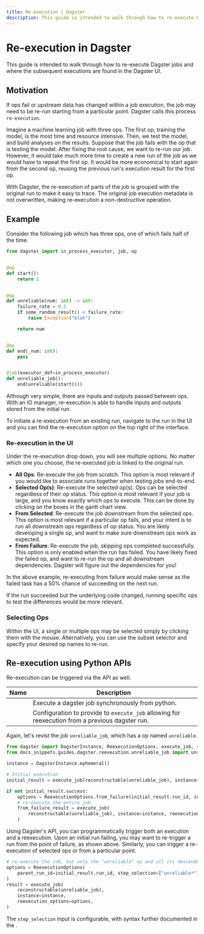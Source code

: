 ```yaml
---
title: Re-execution | Dagster
description: This guide is intended to walk through how to re-execute Dagster jobs and where the subsequent executions are found in the Dagster UI.
---
```


# Re-execution in Dagster

This guide is intended to walk through how to re-execute Dagster jobs and where the subsequent executions are found in the Dagster UI.

## Motivation

If ops fail or upstream data has changed within a job execution, the job may need to be re-run starting from a particular point. Dagster calls this process `re-execution`.

Imagine a machine learning job with three ops. The first op, training the model, is the most time and resource intensive. Then, we test the model, and build analyses on the results. Suppose that the job fails with the op that is testing the model. After fixing the root cause, we want to re-run our job. However, it would take much more time to create a new run of the job as we would have to repeat the first op. It would be more economical to start again from the second op, reusing the previous run's execution result for the first op.

With Dagster, the re-execution of parts of the job is grouped with the original run to make it easy to trace. The original job execution metadata is not overwritten, making re-execution a non-destructive operation.

## Example

Consider the following job which has three ops, one of which fails half of the time.

```python file=/guides/dagster/reexecution/unreliable_job.py startafter=start_random_job endbefore=end_random_job
from dagster import in_process_executor, job, op


@op
def start():
    return 1


@op
def unreliable(num: int) -> int:
    failure_rate = 0.5
    if some_random_result() < failure_rate:
        raise Exception("blah")

    return num


@op
def end(_num: int):
    pass


@job(executor_def=in_process_executor)
def unreliable_job():
    end(unreliable(start()))
```

Although very simple, there are inputs and outputs passed between ops. With an IO manager, re-execution is able to handle inputs and outputs stored from the initial run.

To initiate a re-execution from an existing run, navigate to the run in the UI and you can find the re-execution option on the top right of the interface.

### Re-execution in the UI

Under the re-execution drop down, you will see multiple options. No matter which one you choose, the re-executed job is linked to the original run.

- **All Ops**: Re-execute the job from scratch. This option is most relevant if you would like to associate runs together when testing jobs end-to-end.
- **Selected Op(s)**: Re-execute the selected op(s). Ops can be selected regardless of their op status. This option is most relevant if your job is large, and you know exactly which ops to execute. This can be done by clicking on the boxes in the gantt chart view.
- **From Selected**: Re-execute the job downstream from the selected ops. This option is most relevant if a particular op fails, and your intent is to run all downstream ops regardless of op status. You are likely developing a single op, and want to make sure downstream ops work as expected.
- **From Failure**: Re-execute the job, skipping ops completed successfully. This option is only enabled when the run has failed. You have likely fixed the failed op, and want to re-run the op and all downstream dependencies. Dagster will figure out the dependencies for you!

In the above example, re-executing from failure would make sense as the failed task has a 50% chance of succeeding on the next run.

If the run succeeded but the underlying code changed, running specific ops to test the differences would be more relevant.

### Selecting Ops

Within the UI, a single or multiple ops may be selected simply by clicking them with the mouse. Alternatively, you can use the subset selector and specify your desired op names to re-run.

## Re-execution using Python APIs

Re-execution can be triggered via the API as well.

| Name                                                                                       | Description                                                                                     |
| ------------------------------------------------------------------------------------------ | ----------------------------------------------------------------------------------------------- |
| <PyObject module="dagster" object="execute_job" displayText="execute_job" />               | Execute a dagster job synchronously from python.                                                |
| <PyObject module="dagster" object="ReexecutionOptions" displayText="ReexecutionOptions" /> | Configuration to provide to `execute_job` allowing for reexecution from a previous dagster run. |

Again, let's revist the job `unreliable_job`, which has a op named `unreliable`.

```python file=/guides/dagster/reexecution/reexecution_api.py startafter=start_initial_execution_marker endbefore=end_initial_execution_marker
from dagster import DagsterInstance, ReexecutionOptions, execute_job, reconstructable
from docs_snippets.guides.dagster.reexecution.unreliable_job import unreliable_job

instance = DagsterInstance.ephemeral()

# Initial execution
initial_result = execute_job(reconstructable(unreliable_job), instance=instance)

if not initial_result.success:
    options = ReexecutionOptions.from_failure(initial_result.run_id, instance)
    # re-execute the entire job
    from_failure_result = execute_job(
        reconstructable(unreliable_job), instance=instance, reexecution_options=options
    )
```

Using Dagster's API, you can programmatically trigger both an execution and a reexecution. Upon an initial run failing, you may want to re-trigger a run from the point of failure, as shown above. Similarly, you can trigger a re-execution of selected ops or from a particular point.

```python file=/guides/dagster/reexecution/reexecution_api.py startafter=start_partial_execution_marker endbefore=end_partial_execution_marker
# re-execute the job, but only the "unreliable" op and all its descendents
options = ReexecutionOptions(
    parent_run_id=initial_result.run_id, step_selection=["unreliable*"]
)
result = execute_job(
    reconstructable(unreliable_job),
    instance=instance,
    reexecution_options=options,
)
```

The `step_selection` input is configurable, with syntax further documented in the <PyObject module="dagster" object="ReexecutionOptions" displayText="API docs for ReexecutionOptions" />.
